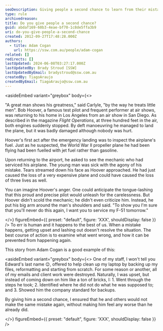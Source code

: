 ```yaml
---
seoDescription: Giving people a second chance to learn from their mistakes and grow can be a powerful way to build trust and foster a positive work environment.
type: rule
archivedreason:
title: Do you give people a second chance?
guid: abdaf169-60b3-4eae-bf70-1c8de5ffa3b9
uri: do-you-give-people-a-second-chance
created: 2012-09-27T17:48:28.000Z
authors:
  - title: Adam Cogan
    url: https://ssw.com.au/people/adam-cogan
related: []
redirects: []
lastUpdated: 2024-06-08T03:27:17.000Z
lastUpdatedBy: Brady Stroud [SSW]
lastUpdatedByEmail: bradystroud@ssw.com.au
createdBy: TiagoAraujo
createdByEmail: TiagoAraujo@ssw.com.au
---
```


<asideEmbed
  variant="greybox"
  body={<>
    
"A great man shows his greatness," said Carlyle, "by the way he treats little men". Bob Hoover, a famous test pilot and frequent performer at air shows, was returning to his home in Los Angeles from an air show in San Diego. As described in the magazine _Flight Operations_, at three hundred feet in the air, both engines suddenly stopped. By deft manoeuvring he managed to land the plane, but it was badly damaged although nobody was hurt.

Hoover's first act after the emergency landing was to inspect the airplane's fuel. Just as he suspected, the World War II propeller plane he had been flying had been fuelled with jet fuel rather than gasoline.

Upon returning to the airport, he asked to see the mechanic who had serviced his airplane. The young man was sick with the agony of his mistake. Tears streamed down his face as Hoover approached. He had just caused the loss of a very expensive plane and could have caused the loss of three lives as well.

You can imagine Hoover's anger. One could anticipate the tongue-lashing that this proud and precise pilot would unleash for the carelessness. But Hoover didn't scold the mechanic; he didn't even criticize him. Instead, he put his big arm around the man's shoulders and said. "To show you I'm sure that you'll never do this again, I want you to service my F-51 tomorrow."

  </>}
  figureEmbed={{
    preset: "default",
    figure: 'XXX',
    shouldDisplay: false
  }}
/>
To err is human and it happens to the best of us. When a mistake happens, getting upset and lashing out doesn't resolve the situation. The best course of action is to examine what went wrong, and how it can be prevented from happening again.

This story from Adam Cogan is a good example of this:

<asideEmbed
  variant="greybox"
  body={<>
    One of my staff, I won't tell you Edward's last name 😉, offered to help clean up my laptop by backing up my files, reformatting and starting from scratch. For some reason or another, all of my emails and client work were destroyed. Naturally, I was upset, but instead of coming down on him like a ton of bricks, I:
1. Went through the steps he took; 2. Identified where he did not do what he was supposed to; and 3. Showed him the company standard for backups.

By giving him a second chance, I ensured that he and others would not make the same mistake again, without making him feel any worse than he already did.

  </>}
  figureEmbed={{
    preset: "default",
    figure: 'XXX',
    shouldDisplay: false
  }}
/>
